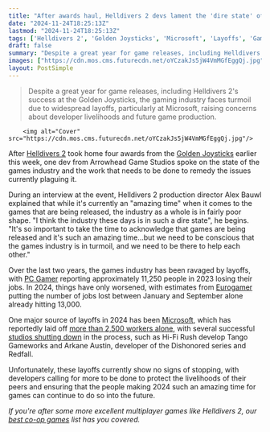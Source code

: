 ```yaml
---
title: "After awards haul, Helldivers 2 devs lament the 'dire state' of the games industry: 'We need to be there to help each other'"
date: "2024-11-24T18:25:13Z"
lastmod: "2024-11-24T18:25:13Z"
tags: ['Helldivers 2', 'Golden Joysticks', 'Microsoft', 'Layoffs', 'Game Industry', 'Co-op', 'Action', 'Shooter']
draft: false
summary: "Despite a great year for game releases, including Helldivers 2's success at the Golden Joysticks, the gaming industry faces turmoil due to widespread layoffs, particularly at Microsoft, raising concerns about developer livelihoods and future game production."
images: ["https://cdn.mos.cms.futurecdn.net/oYCzakJs5jW4VmMGfEggQj.jpg"]
layout: PostSimple
---
```

> Despite a great year for game releases, including Helldivers 2's success at the Golden Joysticks, the gaming industry faces turmoil due to widespread layoffs, particularly at Microsoft, raising concerns about developer livelihoods and future game production.


        <img alt="Cover" src="https://cdn.mos.cms.futurecdn.net/oYCzakJs5jW4VmMGfEggQj.jpg"/>
        
After [Helldivers 2](https://www.gamesradar.com/helldivers-2-guide/) took home four awards from the [Golden Joysticks](https://www.gamesradar.com/games/here-are-all-the-golden-joystick-awards-2024-winners/) earlier this week, one dev from Arrowhead Game Studios spoke on the state of the games industry and the work that needs to be done to remedy the issues currently plaguing it. 

During an interview at the event, Helldivers 2 production director Alex Bauwl explained that while it's currently an "amazing time" when it comes to the games that are being released, the industry as a whole is in fairly poor shape. "I think the industry these days is in such a dire state", he begins. "It's so important to take the time to acknowledge that games are being released and it's such an amazing time…but we need to be conscious that the games industry is in turmoil, and we need to be there to help each other."

Over the last two years, the games industry has been ravaged by layoffs, with [PC Gamer](https://www.pcgamer.com/the-impact-of-16000-games-industry-layoffs-in-one-chart/) reporting approximately 11,250 people in 2023 losing their jobs. In 2024, things have only worsened, with estimates from [Eurogamer](https://www.eurogamer.net/league-of-legends-developer-riot-games-announces-second-round-of-layoffs-this-year) putting the number of jobs lost between January and September alone already hitting 13,000. 

One major source of layoffs in 2024 has been [Microsoft](https://www.gamesradar.com/tag/microsoft/), which has reportedly laid off [more than 2,500 workers alone](https://www.gamesradar.com/games/microsoft-gaming-laid-off-over-2-500-workers-this-year-but-it-still-found-enough-spare-change-to-give-its-ceo-a-usd79-million-bonus/), with several successful [studios shutting down](https://www.gamesradar.com/games/action/microsoft-reportedly-closing-the-bethesda-studios-behind-redfall-hi-fi-rush-and-more-following-reprioritization-of-titles-and-resources/) in the process, such as Hi-Fi Rush develop Tango Gameworks and Arkane Austin, developer of the Dishonored series and Redfall.

Unfortunately, these layoffs currently show no signs of stopping, with developers calling for more to be done to protect the livelihoods of their peers and ensuring that the people making 2024 such an amazing time for games can continue to do so into the future.

*If you're after some more excellent multiplayer games like Helldivers 2, our *[<em>best co-op games</em>](https://www.gamesradar.com/best-co-op-games/)* list has you covered.*
        